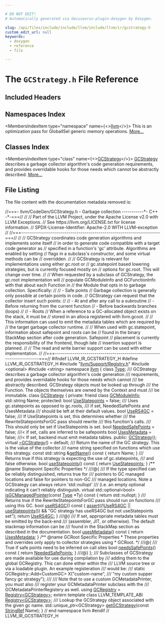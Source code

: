 ```yaml
---

# DO NOT EDIT!
# Automatically generated via docusaurus-plugin-doxygen by Doxygen.

slug: /api/files/include/include/llvm/include/llvm/ir/gcstrategy-h
custom_edit_url: null
keywords:
  - doxygen
  - reference
  - file

---
```





# The `GCStrategy.h` File Reference

<DoxygenPage pluginConfig={pluginConfig}>



## Included Headers

<IncludesList>
<IncludesListItem
  filePath="llvm/Support/Registry.h"
  permalink="/docs/api/files/include/include/llvm/include/llvm/support/registry-h"
  isLocal="true" />
<IncludesListItem
  filePath="optional"
  permalink=""
  isLocal="false" />
<IncludesListItem
  filePath="string"
  permalink=""
  isLocal="false" />
</IncludesList>

## Namespaces Index

<MembersIndex>

<MembersIndexItem
  type="namespace"
  name={<><a href="/docs/api/namespaces/llvm">llvm</a></>}>
This is an optimization pass for GlobalISel generic memory operations. <a href="/docs/api/namespaces/llvm/#details">More...</a>
</MembersIndexItem>

</MembersIndex>

## Classes Index

<MembersIndex>

<MembersIndexItem
  type="class"
  name={<><a href="/docs/api/classes/llvm/gcstrategy">GCStrategy</a></>}>
<a href="/docs/api/classes/llvm/gcstrategy">GCStrategy</a> describes a garbage collector algorithm&#39;s code generation requirements, and provides overridable hooks for those needs which cannot be abstractly described. <a href="/docs/api/classes/llvm/gcstrategy/#details">More...</a>
</MembersIndexItem>

</MembersIndex>


## File Listing

The file content with the documentation metadata removed is:

<ProgramListing>

<Link id="l00001" /><CodeLine lineNumber="1"><Highlight kind="comment">//===- llvm/CodeGen/GCStrategy.h - Garbage collection -----------&#42;- C++ -&#42;-===//</Highlight><Highlight kind="normal"></Highlight></CodeLine>
<Link id="l00002" /><CodeLine lineNumber="2"><Highlight kind="normal"></Highlight><Highlight kind="comment">//</Highlight><Highlight kind="normal"></Highlight></CodeLine>
<Link id="l00003" /><CodeLine lineNumber="3"><Highlight kind="normal"></Highlight><Highlight kind="comment">// Part of the LLVM Project, under the Apache License v2.0 with LLVM Exceptions.</Highlight><Highlight kind="normal"></Highlight></CodeLine>
<Link id="l00004" /><CodeLine lineNumber="4"><Highlight kind="normal"></Highlight><Highlight kind="comment">// See https://llvm.org/LICENSE.txt for license information.</Highlight><Highlight kind="normal"></Highlight></CodeLine>
<Link id="l00005" /><CodeLine lineNumber="5"><Highlight kind="normal"></Highlight><Highlight kind="comment">// SPDX-License-Identifier: Apache-2.0 WITH LLVM-exception</Highlight><Highlight kind="normal"></Highlight></CodeLine>
<Link id="l00006" /><CodeLine lineNumber="6"><Highlight kind="normal"></Highlight><Highlight kind="comment">//</Highlight><Highlight kind="normal"></Highlight></CodeLine>
<Link id="l00007" /><CodeLine lineNumber="7"><Highlight kind="normal"></Highlight><Highlight kind="comment">//===----------------------------------------------------------------------===//</Highlight><Highlight kind="normal"></Highlight></CodeLine>
<Link id="l00008" /><CodeLine lineNumber="8"><Highlight kind="normal"></Highlight><Highlight kind="comment">//</Highlight><Highlight kind="normal"></Highlight></CodeLine>
<Link id="l00009" /><CodeLine lineNumber="9"><Highlight kind="normal"></Highlight><Highlight kind="comment">// GCStrategy coordinates code generation algorithms and implements some itself</Highlight><Highlight kind="normal"></Highlight></CodeLine>
<Link id="l00010" /><CodeLine lineNumber="10"><Highlight kind="normal"></Highlight><Highlight kind="comment">// in order to generate code compatible with a target code generator as</Highlight><Highlight kind="normal"></Highlight></CodeLine>
<Link id="l00011" /><CodeLine lineNumber="11"><Highlight kind="normal"></Highlight><Highlight kind="comment">// specified in a function&#39;s &#39;gc&#39; attribute. Algorithms are enabled by setting</Highlight><Highlight kind="normal"></Highlight></CodeLine>
<Link id="l00012" /><CodeLine lineNumber="12"><Highlight kind="normal"></Highlight><Highlight kind="comment">// flags in a subclass&#39;s constructor, and some virtual methods can be</Highlight><Highlight kind="normal"></Highlight></CodeLine>
<Link id="l00013" /><CodeLine lineNumber="13"><Highlight kind="normal"></Highlight><Highlight kind="comment">// overridden.</Highlight><Highlight kind="normal"></Highlight></CodeLine>
<Link id="l00014" /><CodeLine lineNumber="14"><Highlight kind="normal"></Highlight><Highlight kind="comment">//</Highlight><Highlight kind="normal"></Highlight></CodeLine>
<Link id="l00015" /><CodeLine lineNumber="15"><Highlight kind="normal"></Highlight><Highlight kind="comment">// GCStrategy is relevant for implementations using either gc.root or</Highlight><Highlight kind="normal"></Highlight></CodeLine>
<Link id="l00016" /><CodeLine lineNumber="16"><Highlight kind="normal"></Highlight><Highlight kind="comment">// gc.statepoint based lowering strategies, but is currently focused mostly on</Highlight><Highlight kind="normal"></Highlight></CodeLine>
<Link id="l00017" /><CodeLine lineNumber="17"><Highlight kind="normal"></Highlight><Highlight kind="comment">// options for gc.root.  This will change over time.</Highlight><Highlight kind="normal"></Highlight></CodeLine>
<Link id="l00018" /><CodeLine lineNumber="18"><Highlight kind="normal"></Highlight><Highlight kind="comment">//</Highlight><Highlight kind="normal"></Highlight></CodeLine>
<Link id="l00019" /><CodeLine lineNumber="19"><Highlight kind="normal"></Highlight><Highlight kind="comment">// When requested by a subclass of GCStrategy, the gc.root implementation will</Highlight><Highlight kind="normal"></Highlight></CodeLine>
<Link id="l00020" /><CodeLine lineNumber="20"><Highlight kind="normal"></Highlight><Highlight kind="comment">// populate GCModuleInfo and GCFunctionInfo with that about each Function in</Highlight><Highlight kind="normal"></Highlight></CodeLine>
<Link id="l00021" /><CodeLine lineNumber="21"><Highlight kind="normal"></Highlight><Highlight kind="comment">// the Module that opts in to garbage collection.  Specifically:</Highlight><Highlight kind="normal"></Highlight></CodeLine>
<Link id="l00022" /><CodeLine lineNumber="22"><Highlight kind="normal"></Highlight><Highlight kind="comment">//</Highlight><Highlight kind="normal"></Highlight></CodeLine>
<Link id="l00023" /><CodeLine lineNumber="23"><Highlight kind="normal"></Highlight><Highlight kind="comment">// - Safe points</Highlight><Highlight kind="normal"></Highlight></CodeLine>
<Link id="l00024" /><CodeLine lineNumber="24"><Highlight kind="normal"></Highlight><Highlight kind="comment">//   Garbage collection is generally only possible at certain points in code.</Highlight><Highlight kind="normal"></Highlight></CodeLine>
<Link id="l00025" /><CodeLine lineNumber="25"><Highlight kind="normal"></Highlight><Highlight kind="comment">//   GCStrategy can request that the collector insert such points:</Highlight><Highlight kind="normal"></Highlight></CodeLine>
<Link id="l00026" /><CodeLine lineNumber="26"><Highlight kind="normal"></Highlight><Highlight kind="comment">//</Highlight><Highlight kind="normal"></Highlight></CodeLine>
<Link id="l00027" /><CodeLine lineNumber="27"><Highlight kind="normal"></Highlight><Highlight kind="comment">//     - At and after any call to a subroutine</Highlight><Highlight kind="normal"></Highlight></CodeLine>
<Link id="l00028" /><CodeLine lineNumber="28"><Highlight kind="normal"></Highlight><Highlight kind="comment">//     - Before returning from the current function</Highlight><Highlight kind="normal"></Highlight></CodeLine>
<Link id="l00029" /><CodeLine lineNumber="29"><Highlight kind="normal"></Highlight><Highlight kind="comment">//     - Before backwards branches (loops)</Highlight><Highlight kind="normal"></Highlight></CodeLine>
<Link id="l00030" /><CodeLine lineNumber="30"><Highlight kind="normal"></Highlight><Highlight kind="comment">//</Highlight><Highlight kind="normal"></Highlight></CodeLine>
<Link id="l00031" /><CodeLine lineNumber="31"><Highlight kind="normal"></Highlight><Highlight kind="comment">// - Roots</Highlight><Highlight kind="normal"></Highlight></CodeLine>
<Link id="l00032" /><CodeLine lineNumber="32"><Highlight kind="normal"></Highlight><Highlight kind="comment">//   When a reference to a GC-allocated object exists on the stack, it must be</Highlight><Highlight kind="normal"></Highlight></CodeLine>
<Link id="l00033" /><CodeLine lineNumber="33"><Highlight kind="normal"></Highlight><Highlight kind="comment">//   stored in an alloca registered with llvm.gcoot.</Highlight><Highlight kind="normal"></Highlight></CodeLine>
<Link id="l00034" /><CodeLine lineNumber="34"><Highlight kind="normal"></Highlight><Highlight kind="comment">//</Highlight><Highlight kind="normal"></Highlight></CodeLine>
<Link id="l00035" /><CodeLine lineNumber="35"><Highlight kind="normal"></Highlight><Highlight kind="comment">// This information can used to emit the metadata tables which are required by</Highlight><Highlight kind="normal"></Highlight></CodeLine>
<Link id="l00036" /><CodeLine lineNumber="36"><Highlight kind="normal"></Highlight><Highlight kind="comment">// the target garbage collector runtime.</Highlight><Highlight kind="normal"></Highlight></CodeLine>
<Link id="l00037" /><CodeLine lineNumber="37"><Highlight kind="normal"></Highlight><Highlight kind="comment">//</Highlight><Highlight kind="normal"></Highlight></CodeLine>
<Link id="l00038" /><CodeLine lineNumber="38"><Highlight kind="normal"></Highlight><Highlight kind="comment">// When used with gc.statepoint, information about safepoint and roots can be</Highlight><Highlight kind="normal"></Highlight></CodeLine>
<Link id="l00039" /><CodeLine lineNumber="39"><Highlight kind="normal"></Highlight><Highlight kind="comment">// found in the binary StackMap section after code generation.  Safepoint</Highlight><Highlight kind="normal"></Highlight></CodeLine>
<Link id="l00040" /><CodeLine lineNumber="40"><Highlight kind="normal"></Highlight><Highlight kind="comment">// placement is currently the responsibility of the frontend, though late</Highlight><Highlight kind="normal"></Highlight></CodeLine>
<Link id="l00041" /><CodeLine lineNumber="41"><Highlight kind="normal"></Highlight><Highlight kind="comment">// insertion support is planned.</Highlight><Highlight kind="normal"></Highlight></CodeLine>
<Link id="l00042" /><CodeLine lineNumber="42"><Highlight kind="normal"></Highlight><Highlight kind="comment">//</Highlight><Highlight kind="normal"></Highlight></CodeLine>
<Link id="l00043" /><CodeLine lineNumber="43"><Highlight kind="normal"></Highlight><Highlight kind="comment">// The read and write barrier support can be used with either implementation.</Highlight><Highlight kind="normal"></Highlight></CodeLine>
<Link id="l00044" /><CodeLine lineNumber="44"><Highlight kind="normal"></Highlight><Highlight kind="comment">//</Highlight><Highlight kind="normal"></Highlight></CodeLine>
<Link id="l00045" /><CodeLine lineNumber="45"><Highlight kind="normal"></Highlight><Highlight kind="comment">//===----------------------------------------------------------------------===//</Highlight><Highlight kind="normal"></Highlight></CodeLine>
<Link id="l00046" /><CodeLine lineNumber="46"><Highlight kind="normal"></Highlight></CodeLine>
<Link id="l00047" /><CodeLine lineNumber="47"><Highlight kind="normal"></Highlight><Highlight kind="preprocessor">#ifndef LLVM&#95;IR&#95;GCSTRATEGY&#95;H</Highlight><Highlight kind="normal"></Highlight></CodeLine>
<Link id="l00048" /><CodeLine lineNumber="48"><Highlight kind="normal"></Highlight><Highlight kind="preprocessor">#define LLVM&#95;IR&#95;GCSTRATEGY&#95;H</Highlight><Highlight kind="normal"></Highlight></CodeLine>
<Link id="l00049" /><CodeLine lineNumber="49"><Highlight kind="normal"></Highlight></CodeLine>
<Link id="l00050" /><CodeLine lineNumber="50"><Highlight kind="normal"></Highlight><Highlight kind="preprocessor">#include &quot;<a href="/docs/api/files/include/include/llvm/include/llvm/support/registry-h">llvm/Support/Registry.h</a>&quot;</Highlight><Highlight kind="normal"></Highlight></CodeLine>
<Link id="l00051" /><CodeLine lineNumber="51"><Highlight kind="normal"></Highlight><Highlight kind="preprocessor">#include &lt;optional&gt;</Highlight><Highlight kind="normal"></Highlight></CodeLine>
<Link id="l00052" /><CodeLine lineNumber="52"><Highlight kind="normal"></Highlight><Highlight kind="preprocessor">#include &lt;string&gt;</Highlight><Highlight kind="normal"></Highlight></CodeLine>
<Link id="l00053" /><CodeLine lineNumber="53"><Highlight kind="normal"></Highlight></CodeLine>
<Link id="l00054" /><CodeLine lineNumber="54"><Highlight kind="normal"></Highlight><Highlight kind="keyword">namespace </Highlight><Highlight kind="normal"><a href="/docs/api/namespaces/llvm">llvm</a> &#123;</Highlight></CodeLine>
<Link id="l00055" /><CodeLine lineNumber="55"><Highlight kind="normal"></Highlight></CodeLine>
<Link id="l00056" /><CodeLine lineNumber="56"><Highlight kind="normal"></Highlight><Highlight kind="keyword">class </Highlight><Highlight kind="normal"><a href="/docs/api/classes/llvm/type">Type</a>;</Highlight></CodeLine>
<Link id="l00057" /><CodeLine lineNumber="57"><Highlight kind="normal"></Highlight><Highlight kind="comment"></Highlight></CodeLine>
<Link id="l00058" /><CodeLine lineNumber="58"><Highlight kind="comment">/// GCStrategy describes a garbage collector algorithm&#39;s code generation</Highlight></CodeLine>
<Link id="l00059" /><CodeLine lineNumber="59"><Highlight kind="comment">/// requirements, and provides overridable hooks for those needs which cannot</Highlight></CodeLine>
<Link id="l00060" /><CodeLine lineNumber="60"><Highlight kind="comment">/// be abstractly described.  GCStrategy objects must be looked up through</Highlight></CodeLine>
<Link id="l00061" /><CodeLine lineNumber="61"><Highlight kind="comment">/// the Function.  The objects themselves are owned by the Context and must</Highlight></CodeLine>
<Link id="l00062" /><CodeLine lineNumber="62"><Highlight kind="comment">/// be immutable.</Highlight><Highlight kind="normal"></Highlight></CodeLine>
<Link id="l00063" /><CodeLine lineNumber="63" lineLink="/docs/api/classes/llvm/gcstrategy"><Highlight kind="normal"></Highlight><Highlight kind="keyword">class </Highlight><Highlight kind="normal"><a href="/docs/api/classes/llvm/gcstrategy/#abc5b7efa0f9360dac6bbd35ab553cb0d">GCStrategy</a> &#123;</Highlight></CodeLine>
<Link id="l00064" /><CodeLine lineNumber="64"><Highlight kind="normal"></Highlight><Highlight kind="keyword">private</Highlight><Highlight kind="normal">:</Highlight></CodeLine>
<Link id="l00065" /><CodeLine lineNumber="65" lineLink="/docs/api/classes/llvm/gcstrategy/#a5b0052c613569d8b1bd3b87a3e133423"><Highlight kind="normal">  </Highlight><Highlight kind="keyword">friend</Highlight><Highlight kind="normal"> </Highlight><Highlight kind="keyword">class </Highlight><Highlight kind="normal"><a href="/docs/api/classes/llvm/gcstrategy/#a5b0052c613569d8b1bd3b87a3e133423">GCModuleInfo</a>;</Highlight></CodeLine>
<Link id="l00066" /><CodeLine lineNumber="66"><Highlight kind="normal"></Highlight></CodeLine>
<Link id="l00067" /><CodeLine lineNumber="67"><Highlight kind="normal">  std::string Name;</Highlight></CodeLine>
<Link id="l00068" /><CodeLine lineNumber="68"><Highlight kind="normal"></Highlight></CodeLine>
<Link id="l00069" /><CodeLine lineNumber="69"><Highlight kind="normal"></Highlight><Highlight kind="keyword">protected</Highlight><Highlight kind="normal">:</Highlight></CodeLine>
<Link id="l00070" /><CodeLine lineNumber="70" lineLink="/docs/api/classes/llvm/gcstrategy/#a6d4b88865bc96bd6a93c3076e210af61"><Highlight kind="normal">  </Highlight><Highlight kind="keywordtype">bool</Highlight><Highlight kind="normal"> <a href="/docs/api/classes/llvm/gcstrategy/#a6d4b88865bc96bd6a93c3076e210af61">UseStatepoints</a> = </Highlight><Highlight kind="keyword">false</Highlight><Highlight kind="normal">; </Highlight><Highlight kind="comment">/// Uses gc.statepoints as opposed to gc.roots,</Highlight><Highlight kind="comment"></Highlight></CodeLine>
<Link id="l00071" /><CodeLine lineNumber="71"><Highlight kind="comment">                               /// if set, NeededSafePoints and UsesMetadata</Highlight></CodeLine>
<Link id="l00072" /><CodeLine lineNumber="72"><Highlight kind="comment">                               /// should be left at their default values.</Highlight><Highlight kind="normal"></Highlight></CodeLine>
<Link id="l00073" /><CodeLine lineNumber="73"><Highlight kind="normal"></Highlight></CodeLine>
<Link id="l00074" /><CodeLine lineNumber="74" lineLink="/docs/api/classes/llvm/gcstrategy/#a32c75ebeabf283b9a98b1b5641a2885e"><Highlight kind="normal">  </Highlight><Highlight kind="keywordtype">bool</Highlight><Highlight kind="normal"> <a href="/docs/api/classes/llvm/gcstrategy/#a32c75ebeabf283b9a98b1b5641a2885e">UseRS4GC</a> = </Highlight><Highlight kind="keyword">false</Highlight><Highlight kind="normal">; </Highlight><Highlight kind="comment">/// If UseStatepoints is set, this determines whether</Highlight><Highlight kind="comment"></Highlight></CodeLine>
<Link id="l00075" /><CodeLine lineNumber="75"><Highlight kind="comment">                         /// the RewriteStatepointsForGC pass should rewrite</Highlight></CodeLine>
<Link id="l00076" /><CodeLine lineNumber="76"><Highlight kind="comment">                         /// this function&#39;s calls.</Highlight></CodeLine>
<Link id="l00077" /><CodeLine lineNumber="77"><Highlight kind="comment">                         /// This should only be set if UseStatepoints is set.</Highlight><Highlight kind="normal"></Highlight></CodeLine>
<Link id="l00078" /><CodeLine lineNumber="78"><Highlight kind="normal"></Highlight></CodeLine>
<Link id="l00079" /><CodeLine lineNumber="79" lineLink="/docs/api/classes/llvm/gcstrategy/#a876df2ee9b43a6e37c7e25cdbc5ee458"><Highlight kind="normal">  </Highlight><Highlight kind="keywordtype">bool</Highlight><Highlight kind="normal"> <a href="/docs/api/classes/llvm/gcstrategy/#a876df2ee9b43a6e37c7e25cdbc5ee458">NeededSafePoints</a> = </Highlight><Highlight kind="keyword">false</Highlight><Highlight kind="normal">;    </Highlight><Highlight kind="comment">///&lt; if set, calls are inferred to be safepoints</Highlight><Highlight kind="normal"></Highlight></CodeLine>
<Link id="l00080" /><CodeLine lineNumber="80" lineLink="/docs/api/classes/llvm/gcstrategy/#a5d53780e41b87b0b8cb0e4a822f38281"><Highlight kind="normal">  </Highlight><Highlight kind="keywordtype">bool</Highlight><Highlight kind="normal"> <a href="/docs/api/classes/llvm/gcstrategy/#a5d53780e41b87b0b8cb0e4a822f38281">UsesMetadata</a> = </Highlight><Highlight kind="keyword">false</Highlight><Highlight kind="normal">;     </Highlight><Highlight kind="comment">///&lt; If set, backend must emit metadata tables.</Highlight><Highlight kind="normal"></Highlight></CodeLine>
<Link id="l00081" /><CodeLine lineNumber="81"><Highlight kind="normal"></Highlight></CodeLine>
<Link id="l00082" /><CodeLine lineNumber="82"><Highlight kind="normal"></Highlight><Highlight kind="keyword">public</Highlight><Highlight kind="normal">:</Highlight></CodeLine>
<Link id="l00083" /><CodeLine lineNumber="83" lineLink="/docs/api/classes/llvm/gcstrategy/#abc5b7efa0f9360dac6bbd35ab553cb0d"><Highlight kind="normal">  <a href="/docs/api/classes/llvm/gcstrategy/#abc5b7efa0f9360dac6bbd35ab553cb0d">GCStrategy</a>();</Highlight></CodeLine>
<Link id="l00084" /><CodeLine lineNumber="84" lineLink="/docs/api/classes/llvm/gcstrategy/#aed755642573059053607d5642eb99da9"><Highlight kind="normal">  </Highlight><Highlight kind="keyword">virtual</Highlight><Highlight kind="normal"> <a href="/docs/api/classes/llvm/gcstrategy/#aed755642573059053607d5642eb99da9">~GCStrategy</a>() = </Highlight><Highlight kind="keywordflow">default</Highlight><Highlight kind="normal">;</Highlight></CodeLine>
<Link id="l00085" /><CodeLine lineNumber="85"><Highlight kind="normal"></Highlight><Highlight kind="comment"></Highlight></CodeLine>
<Link id="l00086" /><CodeLine lineNumber="86"><Highlight kind="comment">  /// Return the name of the GC strategy.  This is the value of the collector</Highlight></CodeLine>
<Link id="l00087" /><CodeLine lineNumber="87"><Highlight kind="comment">  /// name string specified on functions which use this strategy.</Highlight><Highlight kind="normal"></Highlight></CodeLine>
<Link id="l00088" /><CodeLine lineNumber="88" lineLink="/docs/api/classes/llvm/gcstrategy/#ae253aa14fb9f8582e089850f07616599"><Highlight kind="normal">  </Highlight><Highlight kind="keyword">const</Highlight><Highlight kind="normal"> std::string &amp;<a href="/docs/api/classes/llvm/gcstrategy/#ae253aa14fb9f8582e089850f07616599">getName</a>()</Highlight><Highlight kind="keyword"> const </Highlight><Highlight kind="normal">&#123; </Highlight><Highlight kind="keywordflow">return</Highlight><Highlight kind="normal"> Name; &#125;</Highlight></CodeLine>
<Link id="l00089" /><CodeLine lineNumber="89"><Highlight kind="normal"></Highlight><Highlight kind="comment"></Highlight></CodeLine>
<Link id="l00090" /><CodeLine lineNumber="90"><Highlight kind="comment">  /// Returns true if this strategy is expecting the use of gc.statepoints,</Highlight></CodeLine>
<Link id="l00091" /><CodeLine lineNumber="91"><Highlight kind="comment">  /// and false otherwise.</Highlight><Highlight kind="normal"></Highlight></CodeLine>
<Link id="l00092" /><CodeLine lineNumber="92" lineLink="/docs/api/classes/llvm/gcstrategy/#a7b2fe86699990ff4cec0233e3daf651d"><Highlight kind="normal">  </Highlight><Highlight kind="keywordtype">bool</Highlight><Highlight kind="normal"> <a href="/docs/api/classes/llvm/gcstrategy/#a7b2fe86699990ff4cec0233e3daf651d">useStatepoints</a>()</Highlight><Highlight kind="keyword"> const </Highlight><Highlight kind="normal">&#123; </Highlight><Highlight kind="keywordflow">return</Highlight><Highlight kind="normal"> <a href="/docs/api/classes/llvm/gcstrategy/#a6d4b88865bc96bd6a93c3076e210af61">UseStatepoints</a>; &#125;</Highlight></CodeLine>
<Link id="l00093" /><CodeLine lineNumber="93"><Highlight kind="normal"></Highlight><Highlight kind="comment"></Highlight></CodeLine>
<Link id="l00094" /><CodeLine lineNumber="94"><Highlight kind="comment">  /&#42;&#42; @name Statepoint Specific Properties &#42;/</Highlight><Highlight kind="comment"></Highlight></CodeLine>
<Link id="l00095" /><CodeLine lineNumber="95"><Highlight kind="comment">  ///@&#123;</Highlight><Highlight kind="normal"></Highlight></CodeLine>
<Link id="l00096" /><CodeLine lineNumber="96"><Highlight kind="normal"></Highlight><Highlight kind="comment"></Highlight></CodeLine>
<Link id="l00097" /><CodeLine lineNumber="97"><Highlight kind="comment">  /// If the type specified can be reliably distinguished, returns true for</Highlight></CodeLine>
<Link id="l00098" /><CodeLine lineNumber="98"><Highlight kind="comment">  /// pointers to GC managed locations and false for pointers to non-GC</Highlight></CodeLine>
<Link id="l00099" /><CodeLine lineNumber="99"><Highlight kind="comment">  /// managed locations.  Note a GCStrategy can always return &#39;std::nullopt&#39;</Highlight></CodeLine>
<Link id="l00100" /><CodeLine lineNumber="100"><Highlight kind="comment">  /// (i.e. an empty optional indicating it can&#39;t reliably distinguish.</Highlight><Highlight kind="normal"></Highlight></CodeLine>
<Link id="l00101" /><CodeLine lineNumber="101" lineLink="/docs/api/classes/llvm/gcstrategy/#a6bbb5320403c4748de766cc6efc5e55e"><Highlight kind="normal">  </Highlight><Highlight kind="keyword">virtual</Highlight><Highlight kind="normal"> std::optional&lt;bool&gt; <a href="/docs/api/classes/llvm/gcstrategy/#a6bbb5320403c4748de766cc6efc5e55e">isGCManagedPointer</a>(</Highlight><Highlight kind="keyword">const</Highlight><Highlight kind="normal"> <a href="/docs/api/classes/llvm/type">Type</a> &#42;Ty)</Highlight><Highlight kind="keyword"> const </Highlight><Highlight kind="normal">&#123;</Highlight></CodeLine>
<Link id="l00102" /><CodeLine lineNumber="102"><Highlight kind="normal">    </Highlight><Highlight kind="keywordflow">return</Highlight><Highlight kind="normal"> std::nullopt;</Highlight></CodeLine>
<Link id="l00103" /><CodeLine lineNumber="103"><Highlight kind="normal">  &#125;</Highlight></CodeLine>
<Link id="l00104" /><CodeLine lineNumber="104"><Highlight kind="normal"></Highlight><Highlight kind="comment"></Highlight></CodeLine>
<Link id="l00105" /><CodeLine lineNumber="105"><Highlight kind="comment">  /// Returns true if the RewriteStatepointsForGC pass should run on functions</Highlight></CodeLine>
<Link id="l00106" /><CodeLine lineNumber="106"><Highlight kind="comment">  /// using this GC.</Highlight><Highlight kind="normal"></Highlight></CodeLine>
<Link id="l00107" /><CodeLine lineNumber="107" lineLink="/docs/api/classes/llvm/gcstrategy/#a86859e2cfd56ae04d6baef2f512e22fd"><Highlight kind="normal">  </Highlight><Highlight kind="keywordtype">bool</Highlight><Highlight kind="normal"> <a href="/docs/api/classes/llvm/gcstrategy/#a86859e2cfd56ae04d6baef2f512e22fd">useRS4GC</a>()</Highlight><Highlight kind="keyword"> const </Highlight><Highlight kind="normal">&#123;</Highlight></CodeLine>
<Link id="l00108" /><CodeLine lineNumber="108"><Highlight kind="normal">    <a href="/docs/api/files/lib/lib/target/lib/target/amdgpu/silowercontrolflow-cpp/#a4868c5d81c5ccc98c47aeab6244346a0">assert</a>((!<a href="/docs/api/classes/llvm/gcstrategy/#a32c75ebeabf283b9a98b1b5641a2885e">UseRS4GC</a> || <a href="/docs/api/classes/llvm/gcstrategy/#a7b2fe86699990ff4cec0233e3daf651d">useStatepoints</a>()) &amp;&amp;</Highlight></CodeLine>
<Link id="l00109" /><CodeLine lineNumber="109"><Highlight kind="normal">           </Highlight><Highlight kind="stringliteral">&quot;GC strategy has useRS4GC but not useStatepoints set&quot;</Highlight><Highlight kind="normal">);</Highlight></CodeLine>
<Link id="l00110" /><CodeLine lineNumber="110"><Highlight kind="normal">    </Highlight><Highlight kind="keywordflow">return</Highlight><Highlight kind="normal"> <a href="/docs/api/classes/llvm/gcstrategy/#a32c75ebeabf283b9a98b1b5641a2885e">UseRS4GC</a>;</Highlight></CodeLine>
<Link id="l00111" /><CodeLine lineNumber="111"><Highlight kind="normal">  &#125;</Highlight></CodeLine>
<Link id="l00112" /><CodeLine lineNumber="112"><Highlight kind="normal"></Highlight><Highlight kind="comment"></Highlight></CodeLine>
<Link id="l00113" /><CodeLine lineNumber="113"><Highlight kind="comment">  ///@&#125;</Highlight><Highlight kind="normal"></Highlight></CodeLine>
<Link id="l00114" /><CodeLine lineNumber="114"><Highlight kind="normal"></Highlight><Highlight kind="comment"></Highlight></CodeLine>
<Link id="l00115" /><CodeLine lineNumber="115"><Highlight kind="comment">  /// If set, appropriate metadata tables must be emitted by the back-end</Highlight></CodeLine>
<Link id="l00116" /><CodeLine lineNumber="116"><Highlight kind="comment">  /// (assembler, JIT, or otherwise). The default stackmap information can be</Highlight></CodeLine>
<Link id="l00117" /><CodeLine lineNumber="117"><Highlight kind="comment">  /// found in the StackMap section as described in the documentation.</Highlight><Highlight kind="normal"></Highlight></CodeLine>
<Link id="l00118" /><CodeLine lineNumber="118" lineLink="/docs/api/classes/llvm/gcstrategy/#a79b51aca35066f7e941e54bb504d8755"><Highlight kind="normal">  </Highlight><Highlight kind="keywordtype">bool</Highlight><Highlight kind="normal"> <a href="/docs/api/classes/llvm/gcstrategy/#a79b51aca35066f7e941e54bb504d8755">usesMetadata</a>()</Highlight><Highlight kind="keyword"> const </Highlight><Highlight kind="normal">&#123; </Highlight><Highlight kind="keywordflow">return</Highlight><Highlight kind="normal"> <a href="/docs/api/classes/llvm/gcstrategy/#a5d53780e41b87b0b8cb0e4a822f38281">UsesMetadata</a>; &#125;</Highlight></CodeLine>
<Link id="l00119" /><CodeLine lineNumber="119"><Highlight kind="normal"></Highlight><Highlight kind="comment"></Highlight></CodeLine>
<Link id="l00120" /><CodeLine lineNumber="120"><Highlight kind="comment">  /&#42;&#42; @name GCRoot Specific Properties</Highlight></CodeLine>
<Link id="l00121" /><CodeLine lineNumber="121"><Highlight kind="comment">   &#42; These properties and overrides only apply to collector strategies using</Highlight></CodeLine>
<Link id="l00122" /><CodeLine lineNumber="122"><Highlight kind="comment">   &#42; GCRoot.</Highlight></CodeLine>
<Link id="l00123" /><CodeLine lineNumber="123"><Highlight kind="comment">   &#42;/</Highlight><Highlight kind="comment"></Highlight></CodeLine>
<Link id="l00124" /><CodeLine lineNumber="124"><Highlight kind="comment">  ///@&#123;</Highlight><Highlight kind="normal"></Highlight></CodeLine>
<Link id="l00125" /><CodeLine lineNumber="125"><Highlight kind="normal"></Highlight><Highlight kind="comment"></Highlight></CodeLine>
<Link id="l00126" /><CodeLine lineNumber="126"><Highlight kind="comment">  /// True if safe points need to be inferred on call sites</Highlight><Highlight kind="normal"></Highlight></CodeLine>
<Link id="l00127" /><CodeLine lineNumber="127" lineLink="/docs/api/classes/llvm/gcstrategy/#a80ea3bc520b9a03eae28fc6857a79f24"><Highlight kind="normal">  </Highlight><Highlight kind="keywordtype">bool</Highlight><Highlight kind="normal"> <a href="/docs/api/classes/llvm/gcstrategy/#a80ea3bc520b9a03eae28fc6857a79f24">needsSafePoints</a>()</Highlight><Highlight kind="keyword"> const </Highlight><Highlight kind="normal">&#123; </Highlight><Highlight kind="keywordflow">return</Highlight><Highlight kind="normal"> <a href="/docs/api/classes/llvm/gcstrategy/#a876df2ee9b43a6e37c7e25cdbc5ee458">NeededSafePoints</a>; &#125;</Highlight></CodeLine>
<Link id="l00128" /><CodeLine lineNumber="128"><Highlight kind="normal"></Highlight><Highlight kind="comment"></Highlight></CodeLine>
<Link id="l00129" /><CodeLine lineNumber="129"><Highlight kind="comment">  ///@&#125;</Highlight><Highlight kind="normal"></Highlight></CodeLine>
<Link id="l00130" /><CodeLine lineNumber="130"><Highlight kind="normal">&#125;;</Highlight></CodeLine>
<Link id="l00131" /><CodeLine lineNumber="131"><Highlight kind="normal"></Highlight><Highlight kind="comment"></Highlight></CodeLine>
<Link id="l00132" /><CodeLine lineNumber="132"><Highlight kind="comment">/// Subclasses of GCStrategy are made available for use during compilation by</Highlight></CodeLine>
<Link id="l00133" /><CodeLine lineNumber="133"><Highlight kind="comment">/// adding them to the global GCRegistry.  This can done either within the</Highlight></CodeLine>
<Link id="l00134" /><CodeLine lineNumber="134"><Highlight kind="comment">/// LLVM source tree or via a loadable plugin.  An example registeration</Highlight></CodeLine>
<Link id="l00135" /><CodeLine lineNumber="135"><Highlight kind="comment">/// would be:</Highlight></CodeLine>
<Link id="l00136" /><CodeLine lineNumber="136"><Highlight kind="comment">/// static GCRegistry::Add&lt;CustomGC&gt; X(&quot;custom-name&quot;,</Highlight></CodeLine>
<Link id="l00137" /><CodeLine lineNumber="137"><Highlight kind="comment">///        &quot;my custom supper fancy gc strategy&quot;);</Highlight></CodeLine>
<Link id="l00138" /><CodeLine lineNumber="138"><Highlight kind="comment">///</Highlight></CodeLine>
<Link id="l00139" /><CodeLine lineNumber="139"><Highlight kind="comment">/// Note that to use a custom GCMetadataPrinter, you must also</Highlight></CodeLine>
<Link id="l00140" /><CodeLine lineNumber="140"><Highlight kind="comment">/// register your GCMetadataPrinter subclass with the</Highlight></CodeLine>
<Link id="l00141" /><CodeLine lineNumber="141"><Highlight kind="comment">/// GCMetadataPrinterRegistery as well.</Highlight><Highlight kind="normal"></Highlight></CodeLine>
<Link id="l00142" /><CodeLine lineNumber="142" lineLink="/docs/api/namespaces/llvm/#a1eb8b495122b2f5f1a34d10615fb4578"><Highlight kind="normal"></Highlight><Highlight kind="keyword">using </Highlight><Highlight kind="normal"><a href="/docs/api/namespaces/llvm/#a1eb8b495122b2f5f1a34d10615fb4578">GCRegistry</a> = <a href="/docs/api/classes/llvm/registry">Registry&lt;GCStrategy&gt;</a>;</Highlight></CodeLine>
<Link id="l00143" /><CodeLine lineNumber="143"><Highlight kind="normal"></Highlight></CodeLine>
<Link id="l00144" /><CodeLine lineNumber="144"><Highlight kind="normal"></Highlight><Highlight kind="keyword">extern</Highlight><Highlight kind="normal"> </Highlight><Highlight kind="keyword">template</Highlight><Highlight kind="normal"> </Highlight><Highlight kind="keyword">class </Highlight><Highlight kind="normal">LLVM&#95;TEMPLATE&#95;ABI <a href="/docs/api/classes/llvm/registry">Registry&lt;GCStrategy&gt;</a>;</Highlight></CodeLine>
<Link id="l00145" /><CodeLine lineNumber="145"><Highlight kind="normal"></Highlight><Highlight kind="comment"></Highlight></CodeLine>
<Link id="l00146" /><CodeLine lineNumber="146"><Highlight kind="comment">/// Lookup the GCStrategy object associated with the given gc name.</Highlight><Highlight kind="normal"></Highlight></CodeLine>
<Link id="l00147" /><CodeLine lineNumber="147"><Highlight kind="normal">std::unique&#95;ptr&lt;GCStrategy&gt; <a href="/docs/api/namespaces/llvm/#ac94cf747f5fb3d8bef69ba5168873f55">getGCStrategy</a>(</Highlight><Highlight kind="keyword">const</Highlight><Highlight kind="normal"> <a href="/docs/api/classes/llvm/stringref">StringRef</a> Name);</Highlight></CodeLine>
<Link id="l00148" /><CodeLine lineNumber="148"><Highlight kind="normal"></Highlight></CodeLine>
<Link id="l00149" /><CodeLine lineNumber="149"><Highlight kind="normal">&#125; </Highlight><Highlight kind="comment">// end namespace llvm</Highlight><Highlight kind="normal"></Highlight></CodeLine>
<Link id="l00150" /><CodeLine lineNumber="150"><Highlight kind="normal"></Highlight></CodeLine>
<Link id="l00151" /><CodeLine lineNumber="151"><Highlight kind="normal"></Highlight><Highlight kind="preprocessor">#endif </Highlight><Highlight kind="comment">// LLVM&#95;IR&#95;GCSTRATEGY&#95;H</Highlight><Highlight kind="normal"></Highlight></CodeLine>

</ProgramListing>


</DoxygenPage>
